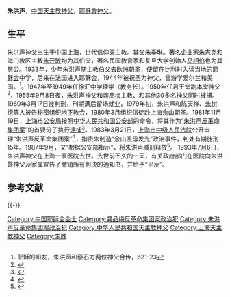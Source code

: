 '''朱洪声'''，[[中国天主教|中国天主教]][[神父|神父]]，[[耶穌會|耶穌會]][[神父|神父]]。

==生平==
朱洪声神父出生于中国上海，世代信仰天主教。其父朱季琳。著名企业家[[朱志尧|朱志尧]]和海门教区主教[[朱开敏|朱开敏]]均为其伯父，著名民国教育家和复旦大学创始人[[马相伯|马相伯]]也为其舅公。1933年，少年朱洪声随主教伯父去欧洲朝圣，便留在比利时入读当地的[[耶稣会|耶稣会]]中学，后来在法国进入耶稣会，1944年被祝圣为神父，曾游学爱尔兰和美国。<ref> 耶稣的知友，朱洪声和蔡石方两位神父合传，p21-23 </ref>。1947年至1949年任[[徐汇中学|徐汇中学]]理学（教务长）。1950年任[[君王堂|君王堂]]副[[本堂神父|本堂神父]]<ref>{{Cite web |url=http://www.shtong.gov.cn/newsite/node2/node4/node2249/luwan/node37494/node37507/node62749/userobject1ai22515.html |title=卢湾区志 >> 第三十二编民族·宗教 >> 第二章宗教 |access-date=2019-04-15 |archive-date=2009-01-09 |archive-url=https://web.archive.org/web/20090109013041/http://www.shtong.gov.cn/newsite/node2/node4/node2249/luwan/node37494/node37507/node62749/userobject1ai22515.html |dead-url=no }}</ref>，1955年9月8日夜，朱洪声神父和[[龚品梅|龚品梅]]主教、和其他30多名神父同时被捕。1960年3月17日被判刑，刑期满后留场就业，1979年初，朱洪声和陈天祥、[[朱树德|朱树德]]等人被告秘密组织[[中国天主教地下教会|地下教会]]，1980年3月组织信徒赴上海[[佘山|佘山]]朝圣。1981年11月19日，[[上海市公安局|上海市公安局]]按照[[中华人民共和国公安部|中华人民共和国公安部]]的命令，将其作为“[[朱洪声反革命集团案|朱洪声反革命集团案]]”的首要分子执行[[逮捕|逮捕]]<ref>{{Cite web |url=http://www.shtong.gov.cn/newsite/node2/node2245/node4523/node28755/node28805/node60670/userobject1ai13638.html |title=中共上海党志 >> 第八篇统一战线 >> 第五章贯彻民族和宗教政策 >>第二节　宗教工作 |access-date=2019-04-15 |archive-date=2016-04-27 |archive-url=https://web.archive.org/web/20160427190127/http://www.shtong.gov.cn/Newsite/node2/node2245/node4523/node28755/node28805/node60670/userobject1ai13638.html |dead-url=no }}</ref>。1983年3月21日，[[上海市中级人民法院|上海市中级人民法院]]公开审理“朱洪声反革命集团案”<ref>{{Cite web |url=http://www.shtong.gov.cn/newsite/node2/node2245/node75195/node75199/index.html |title=上海宗教志 >> 大事记 |access-date=2019-04-15 |archive-date=2016-03-27 |archive-url=https://web.archive.org/web/20160327180531/http://www.shtong.gov.cn/newsite/node2/node2245/node75195/node75199/index.html |dead-url=no }}</ref>，指责朱制造“[[佘山|佘山]][[圣母|圣母]]发光”政治事件，判处有期徒刑15年。1987年9月，又“根据公安部指示”，将朱洪声减刑释放<ref>{{Cite web |url=http://www.shtong.gov.cn/newsite/node2/node2245/node4476/node58282/node59920/index.html |title=上海公安志 >> 第二编惩治反革命罪犯 >> 第四章打击以宗教作掩护的反革命分子 |access-date=2019-04-15 |archive-date=2011-04-21 |archive-url=https://web.archive.org/web/20110421035234/http://www.shtong.gov.cn/newsite/node2/node2245/node4476/node58282/node59920/index.html |dead-url=no }}</ref>。
1993年7月6日，朱洪声神父在上海一家医院去世。去世前不久的一天，有关政府部门在医院向朱洪聲神父及家属宣告了撤销所有判决的通知书，并给予“平反”。

== 参考文献 ==
{{Reflist}}

{{-}}
{{中国基督教史|PRC}}
{{DEFAULTSORT:Z}}
[[Category:中国耶稣会会士|Category:中国耶稣会会士]]
[[Category:龚品梅反革命集团案政治犯|Category:龚品梅反革命集团案政治犯]]
[[Category:朱洪声反革命集团案政治犯|Category:朱洪声反革命集团案政治犯]]
[[Category:中华人民共和国天主教神父|Category:中华人民共和国天主教神父]]
[[Category:上海天主教神父|Category:上海天主教神父]]
[[Category:朱姓|Category:朱姓]]